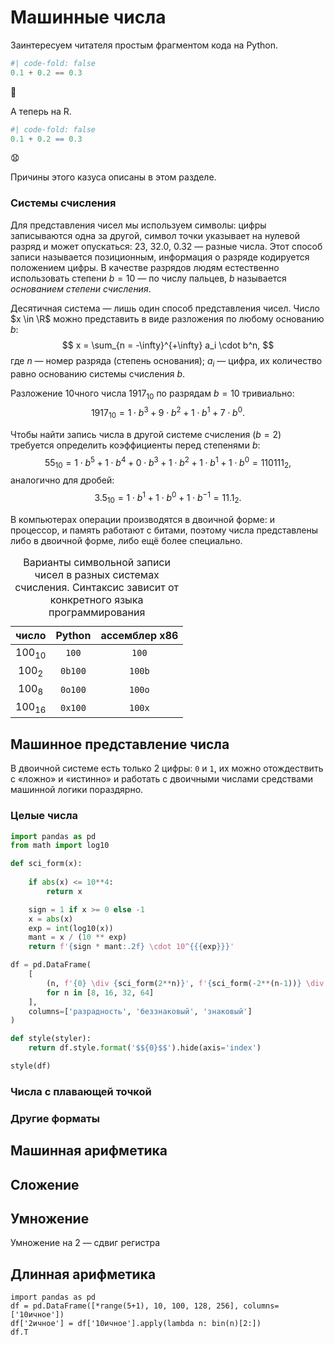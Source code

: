 # Машинные числа

::: callout-note

Заинтересуем читателя простым фрагментом кода на Python.

```python
#| code-fold: false
0.1 + 0.2 == 0.3
```

🤔

А теперь на R.

```r
#| code-fold: false
0.1 + 0.2 == 0.3
```

😧

Причины этого казуса описаны в этом разделе.

:::
 
### Системы счисления

Для представления чисел мы используем символы: цифры записываются одна за другой, символ точки указывает на нулевой разряд и может опускаться: $23$, $32.0$, $0.32$ --- разные числа. Этот способ записи называется позиционным, информация о разряде кодируется положением цифры. В качестве разрядов людям естественно использовать степени $b = 10$ --- по числу пальцев, $b$ называется *основанием степени счисления*.

Десятичная система --- лишь один способ представления чисел. Число $x \in \R$ можно представить в виде разложения по любому основанию $b$:
$$
x = \sum_{n = -\infty}^{+\infty} a_i \cdot b^n,
$$
где $n$ --- номер разряда (степень основания); $a_i$ --- цифра, их количество равно основанию системы счисления $b$.

Разложение 10чного числа $1917_{10}$ по разрядам $b = 10$ тривиально:
$$
1917_{10} = 1 \cdot b^3 + 9 \cdot b^2 + 1 \cdot b^1 + 7 \cdot b^0.
$$

Чтобы найти запись числа в другой системе счисления ($b = 2$) требуется определить коэффициенты перед степенями $b$:
$$
55_{10} = 1 \cdot b^5 + 1 \cdot b^4 + 0 \cdot b^3 + 1 \cdot b^2 + 1 \cdot b^1 + 1 \cdot b^0 = 110111_2,
$$
аналогично для дробей:
$$
3.5_{10} = 1 \cdot b^1 + 1 \cdot b^0 + 1 \cdot b^{-1} = 11.1_2.
$$

В компьютерах операции производятся в двоичной форме: и процессор, и память работают с битами, поэтому числа представлены либо в двоичной форме, либо ещё более специально.

|   число    | Python  | ассемблер x86 |
| :--------: | :-----: | :-----------: |
| $100_{10}$ |  `100`  |     `100`     |
| $100_{2}$  | `0b100` |    `100b`     |
| $100_{8}$  | `0o100` |    `100o`     |
| $100_{16}$ | `0x100` |    `100x`     |
: Варианты символьной записи чисел в разных системах счисления. Синтаксис зависит от конкретного языка программирования

## Машинное представление числа

В двоичной системе есть только 2 цифры: `0` и `1`, их можно отождествить с «ложно» и «истинно» и работать с двоичными числами средствами машинной логики пораздярно.

### Целые числа

```python
import pandas as pd
from math import log10

def sci_form(x):
    
    if abs(x) <= 10**4:
        return x

    sign = 1 if x >= 0 else -1
    x = abs(x)
    exp = int(log10(x))
    mant = x / (10 ** exp)
    return f'{sign * mant:.2f} \cdot 10^{{{exp}}}'

df = pd.DataFrame(
    [
        (n, f'{0} \div {sci_form(2**n)}', f'{sci_form(-2**(n-1))} \div {sci_form(2**(n-1)-1)}')
        for n in [8, 16, 32, 64]
    ],
    columns=['разрадность', 'беззнаковый', 'знаковый']
)

def style(styler):
    return df.style.format('$${0}$$').hide(axis='index')

style(df) 
```

### Числа с плавающей точкой

### Другие форматы

## Машинная арифметика

## Сложение

## Умножение

Умножение на 2 --- сдвиг регистра

## Длинная арифметика

```
import pandas as pd
df = pd.DataFrame([*range(5+1), 10, 100, 128, 256], columns=['10ичное'])
df['2ичное'] = df['10ичное'].apply(lambda n: bin(n)[2:])
df.T
```